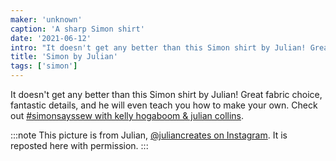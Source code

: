 ```yaml
---
maker: 'unknown'
caption: 'A sharp Simon shirt'
date: '2021-06-12'
intro: "It doesn't get any better than this Simon shirt by Julian! Great fabric choice, fantastic details, and he will even teach you how to make your own. Check out #simonsayssew with kelly hogaboom & julian collins ."
title: 'Simon by Julian'
tags: ['simon']
---
```


<!-- truncate -->

It doesn't get any better than this Simon shirt by Julian! Great fabric choice, fantastic details, and he will even teach you how to make your own. Check out [#simonsayssew with kelly hogaboom & julian collins](https://kelly.hogaboom.org/2020/07/simon-says-sew-with-kelly-hogaboom-and-julian-collins/).

:::note
This picture is from Julian, [@juliancreates on Instagram](https://www.instagram.com/juliancreates/). It is reposted here with permission.
:::
